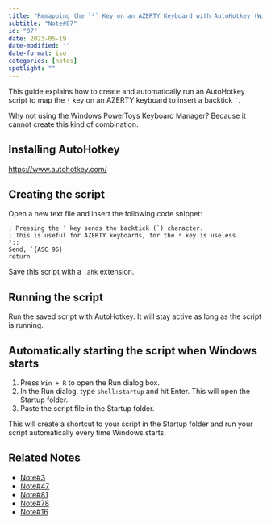 ```yaml
---
title: "Remapping the `²` Key on an AZERTY Keyboard with AutoHotkey (Windows)"
subtitle: "Note#87"
id: "87"
date: 2023-05-19
date-modified: ""
date-format: iso
categories: [notes]
spotlight: ""
---
```

This guide explains how to create and automatically run an AutoHotkey script to map the `²` key on an AZERTY keyboard to insert a backtick `` ` ``.

Why not using the Windows PowerToys Keyboard Manager? Because it cannot create this kind of combination.

## Installing AutoHotkey

<https://www.autohotkey.com/>

## Creating the script

Open a new text file and insert the following code snippet:

```ahk
; Pressing the ² key sends the backtick (`) character.
; This is useful for AZERTY keyboards, for the ² key is useless.
²::
Send, `{ASC 96}
return
```

Save this script with a `.ahk` extension.

## Running the script

Run the saved script with AutoHotkey. It will stay active as long as the script is running.

## Automatically starting the script when Windows starts

1. Press `Win + R` to open the Run dialog box.
2. In the Run dialog, type `shell:startup` and hit Enter. This will open the Startup folder.
3. Paste the script file in the Startup folder.

This will create a shortcut to your script in the Startup folder and run your script automatically every time Windows starts.

## Related Notes

* [Note#3](/notes/3/)
* [Note#47](/notes/47/)
* [Note#81](/notes/81/)
* [Note#78](/notes/78/)
* [Note#16](/notes/16/)
